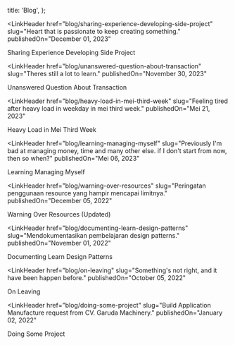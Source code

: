 
  title: 'Blog',
};

<LinkHeader
  href="blog/sharing-experience-developing-side-project"
  slug="Heart that is passionate to keep creating something."
  publishedOn="December 01, 2023"
>
  Sharing Experience Developing Side Project
</LinkHeader>

<LinkHeader
  href="blog/unanswered-question-about-transaction"
  slug="Theres still a lot to learn."
  publishedOn="November 30, 2023"
>
  Unanswered Question About Transaction
</LinkHeader>

<LinkHeader
  href="blog/heavy-load-in-mei-third-week"
  slug="Feeling tired after heavy load in weekday in mei third week."
  publishedOn="Mei 21, 2023"
>
  Heavy Load in Mei Third Week
</LinkHeader>

<LinkHeader
  href="blog/learning-managing-myself"
  slug="Previously I'm bad at managing money, time and many other else. if I don't start from now, then so when?"
  publishedOn="Mei 06, 2023"
>
  Learning Managing Myself
</LinkHeader>

<LinkHeader
  href="blog/warning-over-resources"
  slug="Peringatan penggunaan resource yang hampir mencapai limitnya."
  publishedOn="December 05, 2022"
>
  Warning Over Resources (Updated)
</LinkHeader>

<LinkHeader
  href="blog/documenting-learn-design-patterns"
  slug="Mendokumentasikan pembelajaran design patterns."
  publishedOn="November 01, 2022"
>
  Documenting Learn Design Patterns
</LinkHeader>

<LinkHeader
  href="blog/on-leaving"
  slug="Something's not right, and it have been happen before."
  publishedOn="October 05, 2022"
>
  On Leaving
</LinkHeader>

<LinkHeader
  href="blog/doing-some-project"
  slug="Build Application Manufacture request from CV. Garuda Machinery."
  publishedOn="January 02, 2022"
>
  Doing Some Project
</LinkHeader>


>
